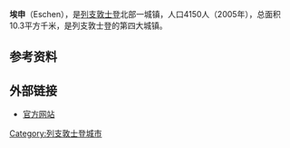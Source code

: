 {{Infobox settlement
|official_name          = 埃申 
|other_name             =
|native_name            = Eschen

|nickname               = 
|motto                  = 
|image_skyline          = Spectators in the Sportpark Eschen-Mauren.jpg
|imagesize              = 250px
|image_caption          = Sportpark
|image_flag             = Flag_of_Eschen_Liechtenstein-1.svg
|flag_size              = 30px
|image_seal             = 
|seal_size              = 
|image_shield           = Wappen Eschen.svg
|shield_size            = 100px
|image_blank_emblem              =
|blank_emblem_size          =
|image_map              = Liechtenstein-Eschen.svg
|mapsize                = 150px
|map_caption            = Eschen and its exclaves in Liechtenstein
|pushpin_map            = 
|pushpin_label_position = <!-- the position of the pushpin label: left, right, top, bottom, none -->
|coordinates_display    = inline,title
|coordinates_region     = LI-02
|subdivision_type       = 
|subdivision_name       = {{Flag|Liechtenstein}}
|subdivision_type1      = 
|subdivision_name1      = 
|subdivision_type2      = 
|subdivision_name2      = 
|subdivision_type3      = 
|subdivision_name3      = 
|subdivision_type4      = 
|subdivision_name4      = 
|government_type        =
|leader_title           =
|leader_name            =
|leader_title1          =  <!-- for places with, say, both a mayor and a city manager -->
|leader_name1           =
|leader_title2          =
|leader_name2           =
|leader_title3          =
|leader_name3           =
|leader_title4          =
|leader_name4           =
|established_title      =  <!-- Settled -->
|established_date       = 
|established_title2     =  <!-- Incorporated (town) -->
|established_date2      = 
|established_title3     =  <!-- Incorporated (city) -->
|established_date3      = 
|area_magnitude         = 
|unit_pref              = <!--Enter: Imperial, if Imperial (metric) is desired-->
|area_footnotes         =
|area_total_km2             = 10.3
|area_land_km2              = 
|area_water_km2             = 
|area_total_sq_mi        = 
|area_land_sq_mi         = 
|area_water_sq_mi        = 
|area_water_percent     = 
|area_urban_km2             = 
|area_urban_sq_mi        = 
|area_metro_km2             = 
|area_metro_sq_mi        = 
|population_as_of       = 31.12.2008<ref>{{de icon}} [http://www.llv.li/amtsstellen/llv-as-bevoelkerung/llv-as-bevoelkerung-bevoelkerungsstatistik_per_31_dezember.htm 2008 Statistics for Liechtenstein] {{webarchive|url=https://web.archive.org/web/20101113150537/http://www.llv.li/amtsstellen/llv-as-bevoelkerung/llv-as-bevoelkerung-bevoelkerungsstatistik_per_31_dezember.htm |date=2010-11-13 }}</ref>
|population_footnotes   =
|population_note        = 
|settlement_type        = <!--For Town or Village (Leave blank for the default City)-->
|population_total       = 4,150
|population_density_km2     = 
|population_density_sq_mi = 
|population_metro       =
|population_density_metro_km2 =
|population_density_metro_sq_mi =
|population_urban       = 
|population_density_urban_km2 =
|population_density_urban_mi2 =
|timezone               = CET
|utc_offset             = +1
|timezone_DST           = CEST
|utc_offset_DST         = 
|latd= 47 |latm= 13 |lats= |latNS= N
|longd= 9 |longm= 31 |longs= |longEW= E
|elevation_footnotes    =  <!--for references: use <ref> </ref> tags-->
|elevation_m              = 453
|elevation_ft           = 
|postal_code_type       = 
|postal_code            = 9492
|area_code              = 7007
|website                = [http://www.eschen.li/ www.eschen.li]
|footnotes              = 
}} 

'''埃申'''（Eschen），是[[列支敦士登|列支敦士登]]北部一城镇，人口4150人（2005年），总面积10.3平方千米，是列支敦士登的第四大城镇。
==参考资料==
{{Reflist}}

==外部链接==
*[http://www.eschen.li 官方网站]{{Wayback|url=http://www.eschen.li/ |date=20091010143540 }}

{{列支敦士登行政区划}}


[[Category:列支敦士登城市|Category:列支敦士登城市]]
